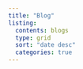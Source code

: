 ```yaml
---
title: "Blog"
listing:
  contents: blogs
  type: grid
  sort: "date desc"
  categories: true
---
```

